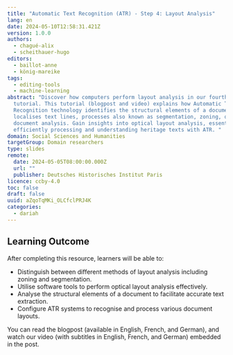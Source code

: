```yaml
---
title: "Automatic Text Recognition (ATR) - Step 4: Layout Analysis"
lang: en
date: 2024-05-10T12:58:31.421Z
version: 1.0.0
authors:
  - chagué-alix
  - scheithauer-hugo
editors:
  - baillot-anne
  - könig-mareike
tags:
  - editing-tools
  - machine-learning
abstract: "Discover how computers perform layout analysis in our fourth ATR
  tutorial. This tutorial (blogpost and video) explains how Automatic Text
  Recognition technology identifies the structural elements of a document and
  localises text lines, processes also known as segmentation, zoning, or
  document analysis. Gain insights into optical layout analysis, essential for
  efficiently processing and understanding heritage texts with ATR. "
domain: Social Sciences and Humanities
targetGroup: Domain researchers
type: slides
remote:
  date: 2024-05-05T08:00:00.000Z
  url: ""
  publisher: Deutsches Historisches Institut Paris
licence: ccby-4.0
toc: false
draft: false
uuid: aZqoTqMKi_OLCfclPRJ4K
categories:
  - dariah
---
```

## Learning Outcome

After completing this resource, learners will be able to:

- Distinguish between different methods of layout analysis including zoning and segmentation.
- Utilise software tools to perform optical layout analysis effectively.
- Analyse the structural elements of a document to facilitate accurate text extraction.
- Configure ATR systems to recognise and process various document layouts.

You can read the blogpost (available in English, French, and German), and watch our video (with subtitles in English, French, and German) embedded in the post.

<ExternalResource title="Interested in learning more?" subtitle="Check out &quot;Automatic Text Recognition - Step 4: Layout Analysis" url="https://harmoniseatr.hypotheses.org/12154" />
